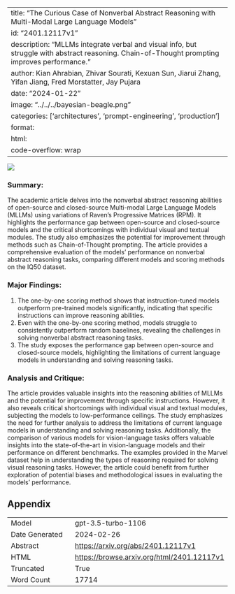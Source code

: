 
---
title: "The Curious Case of Nonverbal Abstract Reasoning with Multi-Modal Large Language Models"
id: "2401.12117v1"
description: "MLLMs integrate verbal and visual info, but struggle with abstract reasoning. Chain-of-Thought prompting improves performance."
author: Kian Ahrabian, Zhivar Sourati, Kexuan Sun, Jiarui Zhang, Yifan Jiang, Fred Morstatter, Jay Pujara
date: "2024-01-22"
image: "../../../bayesian-beagle.png"
categories: ['architectures', 'prompt-engineering', 'production']
format:
  html:
    code-overflow: wrap
---

![](../../../bayesian-beagle.png)

### Summary:
The academic article delves into the nonverbal abstract reasoning abilities of open-source and closed-source Multi-modal Large Language Models (MLLMs) using variations of Raven's Progressive Matrices (RPM). It highlights the performance gap between open-source and closed-source models and the critical shortcomings with individual visual and textual modules. The study also emphasizes the potential for improvement through methods such as Chain-of-Thought prompting. The article provides a comprehensive evaluation of the models' performance on nonverbal abstract reasoning tasks, comparing different models and scoring methods on the IQ50 dataset.

### Major Findings:
1. The one-by-one scoring method shows that instruction-tuned models outperform pre-trained models significantly, indicating that specific instructions can improve reasoning abilities.
2. Even with the one-by-one scoring method, models struggle to consistently outperform random baselines, revealing the challenges in solving nonverbal abstract reasoning tasks.
3. The study exposes the performance gap between open-source and closed-source models, highlighting the limitations of current language models in understanding and solving reasoning tasks.

### Analysis and Critique:
The article provides valuable insights into the reasoning abilities of MLLMs and the potential for improvement through specific instructions. However, it also reveals critical shortcomings with individual visual and textual modules, subjecting the models to low-performance ceilings. The study emphasizes the need for further analysis to address the limitations of current language models in understanding and solving reasoning tasks. Additionally, the comparison of various models for vision-language tasks offers valuable insights into the state-of-the-art in vision-language models and their performance on different benchmarks. The examples provided in the Marvel dataset help in understanding the types of reasoning required for solving visual reasoning tasks. However, the article could benefit from further exploration of potential biases and methodological issues in evaluating the models' performance.

## Appendix

|          |          |
|----------|----------|
| Model     | gpt-3.5-turbo-1106       |
| Date Generated     | 2024-02-26       |
| Abstract | [https://arxiv.org/abs/2401.12117v1](https://arxiv.org/abs/2401.12117v1)        |
| HTML     | [https://browse.arxiv.org/html/2401.12117v1](https://browse.arxiv.org/html/2401.12117v1)       |
| Truncated       | True       |
| Word Count       | 17714       |